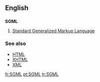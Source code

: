 ==English==
==={{initialism}}===
'''SGML'''

#[[w:Standard Generalized Markup Language|Standard Generalized Markup Language]]

===See also===
*[[HTML]]
*[[XHTML]]
*[[XML]]

[[fr:SGML]]
[[pt:SGML]]
[[tr:SGML]]